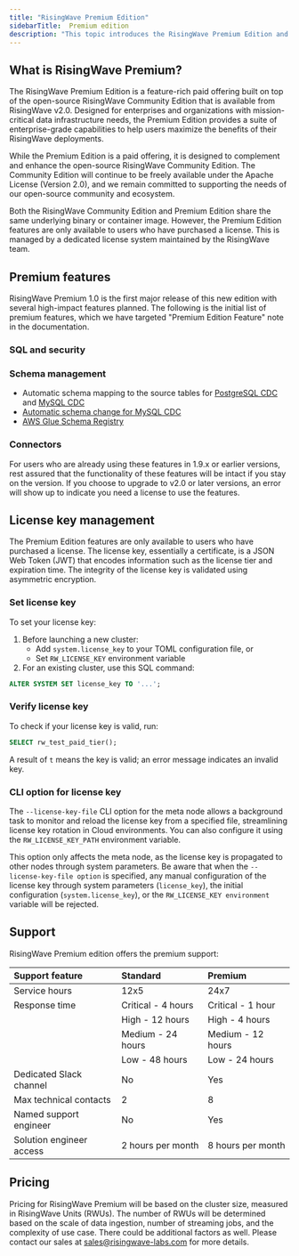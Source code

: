 ```yaml
---
title: "RisingWave Premium Edition"
sidebarTitle:  Premium edition
description: "This topic introduces the RisingWave Premium Edition and offers a complete list of all premium features."
---
```


## What is RisingWave Premium?

The RisingWave Premium Edition is a feature-rich paid offering built on top of the open-source RisingWave Community Edition that is available from RisingWave v2.0\. Designed for enterprises and organizations with mission-critical data infrastructure needs, the Premium Edition provides a suite of enterprise-grade capabilities to help users maximize the benefits of their RisingWave deployments.

While the Premium Edition is a paid offering, it is designed to complement and enhance the open-source RisingWave Community Edition. The Community Edition will continue to be freely available under the Apache License (Version 2.0), and we remain committed to supporting the needs of our open-source community and ecosystem.

Both the RisingWave Community Edition and Premium Edition share the same underlying binary or container image. However, the Premium Edition features are only available to users who have purchased a license. This is managed by a dedicated license system maintained by the RisingWave team.

## Premium features

RisingWave Premium 1.0 is the first major release of this new edition with several high-impact features planned. The following is the initial list of premium features, which we have targeted "Premium Edition Feature" note in the documentation.

### SQL and security

<CardGroup> <Card title="Time travel queries" icon="clock-rotate-left" href="/docs/current/time-travel-queries/" horizontal /> <Card title="Secret management" icon="key" href="/docs/current/manage-secrets/" horizontal /> </CardGroup>

### Schema management

* Automatic schema mapping to the source tables for [PostgreSQL CDC](/docs/current/ingest-from-postgres-cdc/#automatically-map-upstream-table-schema) and [MySQL CDC](/docs/current/ingest-from-mysql-cdc/#automatically-map-upstream-table-schema)
* [Automatic schema change for MySQL CDC](/docs/current/ingest-from-mysql-cdc/#automatically-change-schema)
* [AWS Glue Schema Registry](/docs/current/ingest-from-kafka/#read-schemas-from-aws-glue-schema-registry)

### Connectors

<CardGroup> <Card title="Sink to Snowflake" icon="snowflake" href="/docs/current/sink-to-snowflake/" horizontal /> <Card title="Sink to DynamoDB" icon="database" href="../integrations/destinations/amazon-dynamodb" horizontal /> <Card title="Sink to OpenSearch" icon="magnifying-glass" href="/docs/current/sink-to-opensearch/" horizontal /> <Card title="Sink to BigQuery" icon="table" href="/docs/current/sink-to-bigquery/" horizontal /> <Card title="Sink to SharedMergeTree table engine on ClickHouse Cloud" icon="server" horizontal /> <Card title="Sink to SQL Server" icon="database" href="/docs/current/sink-to-sqlserver/" horizontal /> <Card title="Direct SQL Server CDC source connector" icon="plug" href="/docs/current/ingest-from-sqlserver-cdc/" horizontal /> <Card title="Sink to Iceberg with glue catalog" icon="mountain" href="/docs/current/sink-to-iceberg/#glue-catelogs" horizontal /> </CardGroup>

For users who are already using these features in 1.9.x or earlier versions, rest assured that the functionality of these features will be intact if you stay on the version. If you choose to upgrade to v2.0 or later versions, an error will show up to indicate you need a license to use the features.

## License key management

The Premium Edition features are only available to users who have purchased a license. The license key, essentially a certificate, is a JSON Web Token (JWT) that encodes information such as the license tier and expiration time. The integrity of the license key is validated using asymmetric encryption.

### Set license key

To set your license key:

1. Before launching a new cluster:
   * Add `system.license_key` to your TOML configuration file, or
   * Set `RW_LICENSE_KEY` environment variable
2. For an existing cluster, use this SQL command:
```sql
ALTER SYSTEM SET license_key TO '...';
```

### Verify license key

To check if your license key is valid, run:

```sql
SELECT rw_test_paid_tier();
```

A result of `t` means the key is valid; an error message indicates an invalid key.

### CLI option for license key

The `--license-key-file` CLI option for the meta node allows a background task to monitor and reload the license key from a specified file, streamlining license key rotation in Cloud environments. You can also configure it using the `RW_LICENSE_KEY_PATH` environment variable.

This option only affects the meta node, as the license key is propagated to other nodes through system parameters. Be aware that when the `--license-key-file option` is specified, any manual configuration of the license key through system parameters (`license_key`), the initial configuration (`system.license_key`), or the `RW_LICENSE_KEY environment` variable will be rejected.


## Support

RisingWave Premium edition offers the premium support:

|  **Support feature**     |  **Standard**      |  **Premium**      |
| :---  | :---  | :---  |
| Service hours            | 12x5               | 24x7              |
| Response time            | Critical - 4 hours | Critical - 1 hour |
|                          | High - 12 hours    | High - 4 hours    |
|                          | Medium - 24 hours  | Medium - 12 hours |
|                          | Low - 48 hours     | Low - 24 hours    |
| Dedicated Slack channel  | No                 | Yes               |
| Max technical contacts   | 2                  | 8                 |
| Named support engineer   | No                 | Yes               |
| Solution engineer access | 2 hours per month  | 8 hours per month |

## Pricing

Pricing for RisingWave Premium will be based on the cluster size, measured in RisingWave Units (RWUs). The number of RWUs will be determined based on the scale of data ingestion, number of streaming jobs, and the complexity of use case. There could be additional factors as well. Please contact our sales at [sales@risingwave-labs.com](mailto:sales@risingwave-labs.com) for more details.
